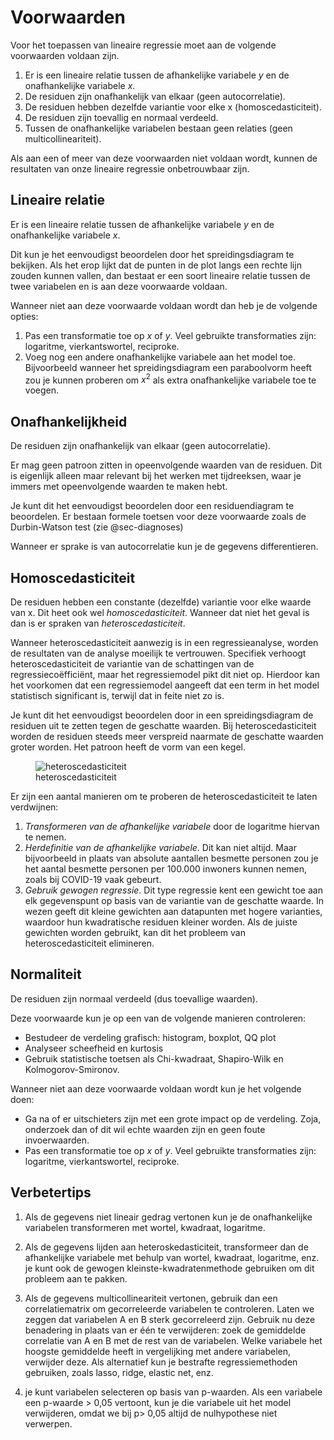 # Voorwaarden {#sec-voorwaarden}

Voor het toepassen van lineaire regressie moet aan de volgende voorwaarden voldaan zijn.

1.  Er is een lineaire relatie tussen de afhankelijke variabele $y$ en de onafhankelijke variabele $x$.
2.  De residuen zijn onafhankelijk van elkaar (geen autocorrelatie).
3.  De residuen hebben dezelfde variantie voor elke x (homoscedasticiteit).
4.  De residuen zijn toevallig en normaal verdeeld.
5.  Tussen de onafhankelijke variabelen bestaan geen relaties (geen multicollineariteit).

Als aan een of meer van deze voorwaarden niet voldaan wordt, kunnen de resultaten van onze lineaire regressie onbetrouwbaar zijn.

## Lineaire relatie {.unnumbered}

Er is een lineaire relatie tussen de afhankelijke variabele $y$ en de onafhankelijke variabele $x$.

Dit kun je het eenvoudigst beoordelen door het spreidingsdiagram te bekijken. Als het erop lijkt dat de punten in de plot langs een rechte lijn zouden kunnen vallen, dan bestaat er een soort lineaire relatie tussen de twee variabelen en is aan deze voorwaarde voldaan.

Wanneer niet aan deze voorwaarde voldaan wordt dan heb je de volgende opties:

1.  Pas een transformatie toe op $x$ of $y$. Veel gebruikte transformaties zijn: logaritme, vierkantswortel, reciproke.
2.  Voeg nog een andere onafhankelijke variabele aan het model toe. Bijvoorbeeld wanneer het spreidingsdiagram een paraboolvorm heeft zou je kunnen proberen om $x^2$ als extra onafhankelijke variabele toe te voegen.

## Onafhankelijkheid {.unnumbered}

De residuen zijn onafhankelijk van elkaar (geen autocorrelatie).

Er mag geen patroon zitten in opeenvolgende waarden van de residuen. Dit is eigenlijk alleen maar relevant bij het werken met tijdreeksen, waar je immers met opeenvolgende waarden te maken hebt.

Je kunt dit het eenvoudigst beoordelen door een residuendiagram te beoordelen. Er bestaan formele toetsen voor deze voorwaarde zoals de Durbin-Watson test (zie @sec-diagnoses)

Wanneer er sprake is van autocorrelatie kun je de gegevens differentieren.

## Homoscedasticiteit {.unnumbered}

De residuen hebben een constante (dezelfde) variantie voor elke waarde van x. Dit heet ook wel *homoscedasticiteit*. Wanneer dat niet het geval is dan is er spraken van *heteroscedasticiteit*.

Wanneer heteroscedasticiteit aanwezig is in een regressieanalyse, worden de resultaten van de analyse moeilijk te vertrouwen. Specifiek verhoogt heteroscedasticiteit de variantie van de schattingen van de regressiecoëfficiënt, maar het regressiemodel pikt dit niet op. Hierdoor kan het voorkomen dat een regressiemodel aangeeft dat een term in het model statistisch significant is, terwijl dat in feite niet zo is.

Je kunt dit het eenvoudigst beoordelen door in een spreidingsdiagram de residuen uit te zetten tegen de geschatte waarden. Bij heteroscedasticiteit worden de residuen steeds meer verspreid naarmate de geschatte waarden groter worden. Het patroon heeft de vorm van een kegel.

![heteroscedasticiteit](images/heteroscedasticiteit.png)

Er zijn een aantal manieren om te proberen de heteroscedasticiteit te laten verdwijnen:

1.  *Transformeren van de afhankelijke variabele* door de logaritme hiervan te nemen.
2.  *Herdefinitie van de afhankelijke variabele*. Dit kan niet altijd. Maar bijvoorbeeld in plaats van absolute aantallen besmette personen zou je het aantal besmette personen per 100.000 inwoners kunnen nemen, zoals bij COVID-19 vaak gebeurt.
3.  *Gebruik gewogen regressie*. Dit type regressie kent een gewicht toe aan elk gegevenspunt op basis van de variantie van de geschatte waarde. In wezen geeft dit kleine gewichten aan datapunten met hogere varianties, waardoor hun kwadratische residuen kleiner worden. Als de juiste gewichten worden gebruikt, kan dit het probleem van heteroscedasticiteit elimineren.

## Normaliteit {.unnumbered}

De residuen zijn normaal verdeeld (dus toevallige waarden).

Deze voorwaarde kun je op een van de volgende manieren controleren:

-   Bestudeer de verdeling grafisch: histogram, boxplot, QQ plot
-   Analyseer scheefheid en kurtosis
-   Gebruik statistische toetsen als Chi-kwadraat, Shapiro-Wilk en Kolmogorov-Smironov.

Wanneer niet aan deze voorwaarde voldaan wordt kun je het volgende doen:

-   Ga na of er uitschieters zijn met een grote impact op de verdeling. Zoja, onderzoek dan of dit wil echte waarden zijn en geen foute invoerwaarden.
-   Pas een transformatie toe op $x$ of $y$. Veel gebruikte transformaties zijn: logaritme, vierkantswortel, reciproke.

## Verbetertips {.unnumbered}

1.  Als de gegevens niet lineair gedrag vertonen kun je de onafhankelijke variabelen transformeren met wortel, kwadraat, logaritme.

2.  Als de gegevens lijden aan heteroskedasticiteit, transformeer dan de afhankelijke variabele met behulp van wortel, kwadraat, logaritme, enz. je kunt ook de gewogen kleinste-kwadratenmethode gebruiken om dit probleem aan te pakken.

3.  Als de gegevens multicollineariteit vertonen, gebruik dan een correlatiematrix om gecorreleerde variabelen te controleren. Laten we zeggen dat variabelen A en B sterk gecorreleerd zijn. Gebruik nu deze benadering in plaats van er één te verwijderen: zoek de gemiddelde correlatie van A en B met de rest van de variabelen. Welke variabele het hoogste gemiddelde heeft in vergelijking met andere variabelen, verwijder deze. Als alternatief kun je bestrafte regressiemethoden gebruiken, zoals lasso, ridge, elastic net, enz.

4.  je kunt variabelen selecteren op basis van p-waarden. Als een variabele een p-waarde \> 0,05 vertoont, kun je die variabele uit het model verwijderen, omdat we bij p\> 0,05 altijd de nulhypothese niet verwerpen.
